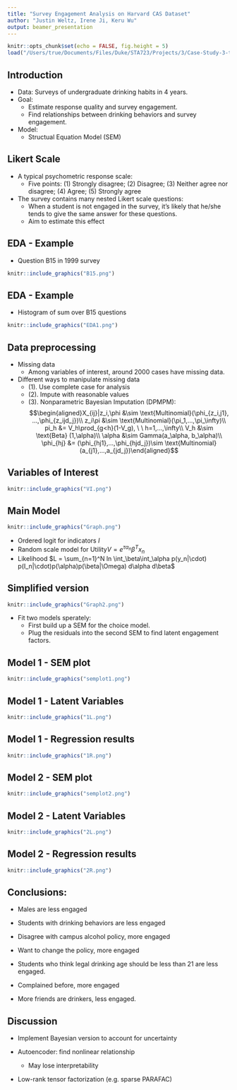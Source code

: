 ```yaml
---
title: "Survey Engagement Analysis on Harvard CAS Dataset"
author: "Justin Weltz, Irene Ji, Keru Wu"
output: beamer_presentation
---
```


```r
knitr::opts_chunk$set(echo = FALSE, fig.height = 5)
load("/Users/true/Documents/Files/Duke/STA723/Projects/3/Case-Study-3-team-5/dat.RData")

```


## Introduction

- Data: Surveys of undergraduate drinking habits in 4 years.
- Goal: 
    - Estimate response quality and survey engagement.
    - Find relationships between drinking behaviors and survey engagement.
- Model: 
    - Structual Equation Model (SEM)
  

## Likert Scale

- A typical psychometric response scale:
    - Five points: (1) Strongly disagree; (2) Disagree; (3) Neither agree nor disagree; (4) Agree; (5) Strongly agree
    
- The survey contains many nested Likert scale questions:
    - When a student is not engaged in the survey, it's likely that he/she tends to give the same answer for these questions.
    - Aim to estimate this effect 


    
    
    
## EDA - Example

- Question B15 in 1999 survey
```r
knitr::include_graphics("B15.png")
```


## EDA - Example

- Histogram of sum over B15 questions
```r
knitr::include_graphics("EDA1.png")
```

## Data preprocessing

- Missing data
    - Among variables of interest, around 2000 cases have missing data.
- Different ways to manipulate missing data
    - (1). Use complete case for analysis
    - (2). Impute with reasonable values
    - (3). Nonparametric Bayesian Imputation (DPMPM):
$$\begin{aligned}X_{ij}|z_i,\phi &\sim \text{Multinomial}(\phi_{z_i,j1}, ...,\phi_{z_ijd_j})\\
    z_i\pi &\sim \text{Multinomial}(\pi_1,...,\pi_\infty)\\
    pi_h &= V_h\prod_{g<h}(1-V_g), \ \ h=1,...,\infty\\
    V_h &\sim \text{Beta} (1,\alpha)\\
    \alpha &\sim Gamma(a_\alpha, b_\alpha)\\
    \phi_{hj} &= (\phi_{hj1},...,\phi_{hjd_j})\sim \text{Multinomial}(a_{j1},...,a_{jd_j})\end{aligned}$$
   
    
## Variables of Interest
```r
knitr::include_graphics("VI.png")
```
    
    
## Main Model

```r
knitr::include_graphics("Graph.png")
```

- Ordered logit for indicators $I$
- Random scale model for Utility$V = e^{\tau \alpha_n}\beta^Tx_n$
- Likelihood $L = \sum_{n=1}^N ln \int_\beta\int_\alpha p(y_n|\cdot) p(I_n|\cdot)p(\alpha)p(\beta|\Omega) d\alpha d\beta$


## Simplified version

```r
knitr::include_graphics("Graph2.png")
```

- Fit two models sperately:
    - First build up a SEM for the choice model.
    - Plug the residuals into the second SEM to find latent engagement factors.
    
    
    
    
## Model 1 - SEM plot

```r
knitr::include_graphics("semplot1.png")
```

## Model 1 - Latent Variables

```r
knitr::include_graphics("1L.png")
```

## Model 1 - Regression results

```r
knitr::include_graphics("1R.png")
```




## Model 2 - SEM plot

```r
knitr::include_graphics("semplot2.png")
```

## Model 2 - Latent Variables

```r
knitr::include_graphics("2L.png")
```

## Model 2 - Regression results

```r
knitr::include_graphics("2R.png")
```




## Conclusions:

- Males are less engaged 

- Students with drinking behaviors are less engaged

- Disagree with campus alcohol policy, more engaged

- Want to change the policy, more engaged

- Students who think legal drinking age should be less than 21 are less engaged.

- Complained before, more engaged

- More friends are drinkers, less engaged.

## Discussion

- Implement Bayesian version to account for uncertainty

- Autoencoder: find nonlinear relationship 
    - May lose interpretability

- Low-rank tensor factorization (e.g. sparse PARAFAC)
